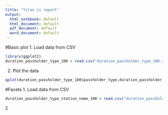 ```yaml
---
title: "Yiran Li report"
output:
  html_notebook: default
  html_document: default
  pdf_document: default
  word_document: default
---
```

#Basic plot
1. Load data from CSV
```r
library(ggplot2)
duration_passholder_type_100 = read.csv("duration_passholder_type_100.csv", header = TRUE)
```
2. Plot the data
```r
qplot(duration_passholder_type_100$passholder_type,duration_passholder_type_100$duration,main = "Basic plot for Passholder type against duration",xlab = "pass holder tpye", ylab = "duration")
```
#Facets
1. Load data from CSV
```r
duration_passholder_type_station_name_100 = read.csv("duration_passholder_type_station_name_100.csv", header = TRUE)
```
2